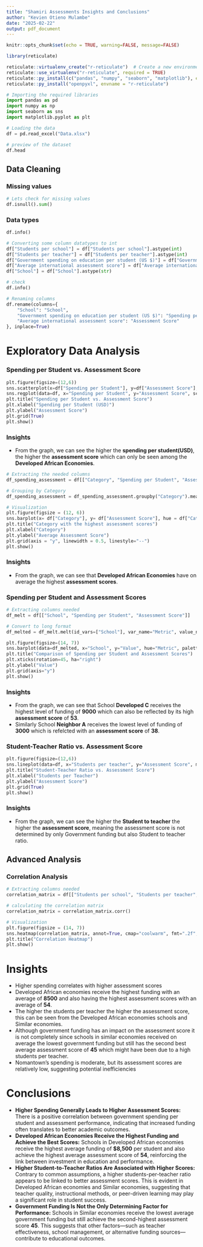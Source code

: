 ---
title: "Shamiri Assessments Insights and Conclusions"
author: "Kevien Otieno Mulambe"
date: "2025-02-22"
output: pdf_document
---

```{r setup, include=FALSE}
knitr::opts_chunk$set(echo = TRUE, warning=FALSE, message=FALSE)
```

```{r, include=FALSE}
library(reticulate)
```

```{r, include=FALSE}
reticulate::virtualenv_create("r-reticulate")  # Create a new environment
reticulate::use_virtualenv("r-reticulate", required = TRUE)
reticulate::py_install(c("pandas", "numpy", "seaborn", "matplotlib"), envname = "r-reticulate")
reticulate::py_install("openpyxl", envname = "r-reticulate")
```

```{python}
# Importing the required libraries
import pandas as pd
import numpy as np
import seaborn as sns
import matplotlib.pyplot as plt
```

```{python}
# Loading the data
df = pd.read_excel("Data.xlsx")

# preview of the dataset
df.head
```

## Data Cleaning
### Missing values
```{python}
# Lets check for missing values
df.isnull().sum()
```

### Data types
```{python}
df.info()
```

```{python}
# Converting some column datatypes to int
df["Students per school"] = df["Students per school"].astype(int)
df["Students per teacher"] = df["Students per teacher"].astype(int)
df["Government spending on education per student (US $)"] = df["Government spending on education per student (US $)"].astype(int)
df["Average international assessment score"] = df["Average international assessment score"].astype(int)
df["School"] = df["School"].astype(str)

# check
df.info()
```

```{python}
# Renaming columns
df.rename(columns={
    "School": "School",
    "Government spending on education per student (US $)": "Spending per Student",
    "Average international assessment score": "Assessment Score"
}, inplace=True)
```

# Exploratory Data Analysis
### Spending per Student vs. Assessment Score
```{python}
plt.figure(figsize=(12,6))
sns.scatterplot(x=df["Spending per Student"], y=df["Assessment Score"], hue=df["Category"], palette=["Red", "Green", "blue", "black"], s=100)
sns.regplot(data=df, x="Spending per Student", y="Assessment Score", scatter=False, color='red')
plt.title("Spending per Student vs. Assessment Score")
plt.xlabel("Spending per Student (USD)")
plt.ylabel("Assessment Score")
plt.grid(True)
plt.show()
```


### Insights
- From the graph, we can see the higher the **spending per student(USD)**, the higher the **assessment score** which can only be seen among the **Developed African Economies**.


```{python}
# Extracting the needed columns
df_spending_assessment = df[["Category", "Spending per Student", "Assessment Score", "Students per school", "Students per teacher"]]

# Grouping by Category
df_spending_assessment = df_spending_assessment.groupby("Category").mean().reset_index().sort_values("Assessment Score", ascending= False)

```


```{python}
# Visualization
plt.figure(figsize = (12, 6))
sns.barplot(x= df["Category"], y= df["Assessment Score"], hue = df["Category"], palette=["Red", "Green", "blue", "black"])
plt.title("Category with the highest assessment scores")
plt.xlabel("Category")
plt.ylabel("Average Assessment Score")
plt.grid(axis = "y", linewidth = 0.5, linestyle="--")
plt.show()
```

### Insights
- From the graph, we can see that **Developed African Economies** have on average the highest **assessment scores**.

### Spending per Student and Assessment Scores
```{python}
# Extracting columns needed
df_melt = df[["School", "Spending per Student", "Assessment Score"]]

# Convert to long format
df_melted = df_melt.melt(id_vars=["School"], var_name="Metric", value_name="Value")

plt.figure(figsize=(14, 7))
sns.barplot(data=df_melted, x="School", y="Value", hue="Metric", palette=["Blue", "green"], dodge=True)
plt.title("Comparison of Spending per Student and Assessment Scores")
plt.xticks(rotation=45, ha="right")
plt.ylabel("Value")
plt.grid(axis="y")
plt.show()
```

### Insights
- From the graph, we can see that School **Developed C** receives the highest level of funding of **9000** which can also be reflected by its high **assessment score** of **53**.
- Similarly School **Neighbor A** receives the lowest level of funding of **3000** which is refelcted with an **assessment score** of **38**.

### Student-Teacher Ratio vs. Assessment Score
```{python}
plt.figure(figsize=(12,6))
sns.lineplot(data=df, x="Students per teacher", y="Assessment Score", marker="o", color="green")
plt.title("Student-Teacher Ratio vs. Assessment Score")
plt.xlabel("Students per Teacher")
plt.ylabel("Assessment Score")
plt.grid(True)
plt.show()
```

### Insights
- From the graph, we can see the higher the **Student to teacher** the higher the **assessment score**, meaning the assessment score is not determined by only Government funding but also Student to teacher ratio.

## Advanced Analysis
### Correlation Analysis
```{python}
# Extracting columns needed
correlation_matrix = df[["Students per school", "Students per teacher", "Spending per Student", "Assessment Score"]]

# calculating the correlation matrix
correlation_matrix = correlation_matrix.corr()

# Visualization
plt.figure(figsize = (14, 7))
sns.heatmap(correlation_matrix, annot=True, cmap="coolwarm", fmt=".2f", linewidths=0.5)
plt.title("Correlation Heatmap")
plt.show()
```

# Insights

- Higher spending correlates with higher assessment scores
- Developed African economies receive the highest funding with an average of **8500** and also having the highest assessment scores with an average of **54**.
- The higher the students per teacher the higher the assessment score, this can be seen from the Developed African economies schools and Similar economies.
- Although government funding has an impact on the assessment score it is not completely since schools in similar economies received on average the lowest government funding but still has the second best average assessment score of **45** which might have been due to a high students per teacher.
- Nomantown’s spending is moderate, but its assessment scores are relatively low, suggesting potential inefficiencies

# Conclusions

- **Higher Spending Generally Leads to Higher Assessment Scores:**
 There is a positive correlation between government spending per student and assessment performance, indicating that increased funding often translates to better academic outcomes.
- **Developed African Economies Receive the Highest Funding and Achieve the Best Scores:**
 Schools in Developed African economies receive the highest average funding of **$8,500** per student and also achieve the highest average assessment score of **54**, reinforcing the link between investment in education and performance.
- **Higher Student-to-Teacher Ratios Are Associated with Higher Scores:**
 Contrary to common assumptions, a higher students-per-teacher ratio appears to be linked to better assessment scores. This is evident in Developed African economies and Similar economies, suggesting that teacher quality, instructional methods, or peer-driven learning may play a significant role in student success.
- **Government Funding Is Not the Only Determining Factor for Performance:**
 Schools in Similar economies receive the lowest average government funding but still achieve the second-highest assessment score **45**. This suggests that other factors—such as teacher effectiveness, school management, or alternative funding sources—contribute to educational outcomes.

